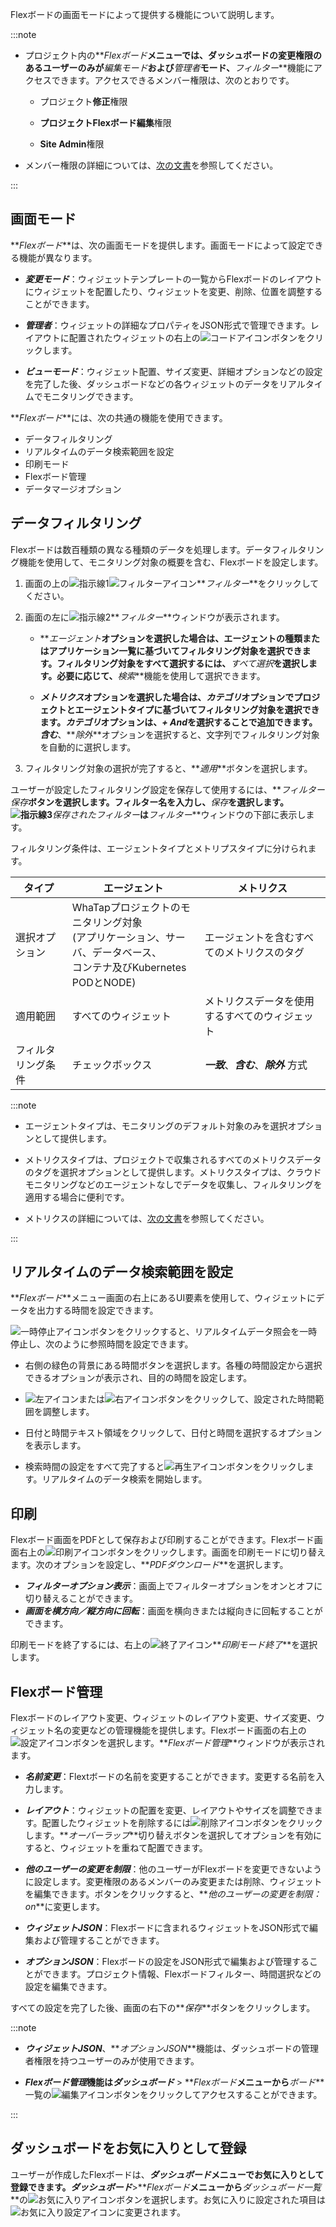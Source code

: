 Flexボードの画面モードによって提供する機能について説明します。

:::note

- プロジェクト内の**_Flexボード_**メニューでは、ダッシュボードの変更権限のあるユーザーのみが**_編集モード_**および**_管理者_**モード、**_フィルター_**機能にアクセスできます。アクセスできるメンバー権限は、次のとおりです。

  - プロジェクト**修正**権限 

  - **プロジェクトFlexボード編集**権限

  - **Site Admin**権限

- メンバー権限の詳細については、[次の文書](../project/project-structure#member-auth)を参照してください。

:::

## 画面モード

**_Flexボード_**は、次の画面モードを提供します。画面モードによって設定できる機能が異なります。

- **_変更モード_**：ウィジェットテンプレートの一覧からFlexボードのレイアウトにウィジェットを配置したり、ウィジェットを変更、削除、位置を調整することができます。

- **_管理者_**：ウィジェットの詳細なプロパティをJSON形式で管理できます。レイアウトに配置されたウィジェットの右上の![コードアイコン](/img/ico-custom-code.svg)ボタンをクリックします。

- **_ビューモード_**：ウィジェット配置、サイズ変更、詳細オプションなどの設定を完了した後、ダッシュボードなどの各ウィジェットのデータをリアルタイムでモニタリングできます。

**_Flexボード_**には、次の共通の機能を使用できます。

- データフィルタリング
- リアルタイムのデータ検索範囲を設定
- 印刷モード
- Flexボード管理
- データマージオプション

## データフィルタリング

Flexボードは数百種類の異なる種類のデータを処理します。データフィルタリング機能を使用して、モニタリング対象の概要を含む、Flexボードを設定します。

<ImgLang img='flexboard-filter.png' desc='Flexボード-フィルター' />

1. 画面の上の![指示線1](/img/number-01.png)![フィルターアイコン](/img/ico-filter.svg)**_フィルター_**をクリックしてください。 

2. 画面の左に![指示線2](/img/number-02.png)**_フィルター_**ウィンドウが表示されます。

   - **_エージェント_**オプションを選択した場合は、エージェントの種類またはアプリケーション一覧に基づいてフィルタリング対象を選択できます。フィルタリング対象をすべて選択するには、**_すべて選択_**を選択します。必要に応じて、**_検索_**機能を使用して選択できます。

   - **_メトリクス_**オプションを選択した場合は、**_カテゴリ_**オプションでプロジェクトとエージェントタイプに基づいてフィルタリング対象を選択できます。**_カテゴリ_**オプションは、**_+ And_**を選択することで追加できます。**_含む_**、**_除外_**オプションを選択すると、文字列でフィルタリング対象を自動的に選択します。

3. フィルタリング対象の選択が完了すると、**_適用_**ボタンを選択します。 

ユーザーが設定したフィルタリング設定を保存して使用するには、**_フィルター保存_**ボタンを選択します。フィルター名を入力し、**_保存_**を選択します。![指示線3](/img/number-03.png)**_保存されたフィルター_**は**_フィルター_**ウィンドウの下部に表示します。

フィルタリング条件は、エージェントタイプとメトリプスタイプに分けられます。

| タイプ       | エージェント                                                                                            | メトリクス                         |
| --------- | ------------------------------------------------------------------------------------------------- | ----------------------------- |
| 選択オプション   | WhaTapプロジェクトのモニタリング対象<br/>(アプリケーション、サーバ、データベース、<br/>コンテナ及びKubernetes PODとNODE) | エージェントを含むすべてのメトリクスのタグ         |
| 適用範囲      | すべてのウィジェット                                                                                        | メトリクスデータを使用するすべてのウィジェット       |
| フィルタリング条件 | チェックボックス                                                                                          | **_一致_**、**_含む_**、**_除外_** 方式 |

:::note

- エージェントタイプは、モニタリングのデフォルト対象のみを選択オプションとして提供します。

- メトリクスタイプは、プロジェクトで収集されるすべてのメトリクスデータのタグを選択オプションとして提供します。メトリクスタイプは、クラウドモニタリングなどのエージェントなしでデータを収集し、フィルタリングを適用する場合に便利です。

- メトリクスの詳細については、[次の文書](metrics-intro)を参照してください。

:::

## リアルタイムのデータ検索範囲を設定

**_Flexボード_**メニュー画面の右上にあるUI要素を使用して、ウィジェットにデータを出力する時間を設定できます。

<ImgLang img='flexboard-time-set.png' desc='リアルタイムデータ参照' />

![一時停止アイコン](/img/ico-pause.svg)ボタンをクリックすると、リアルタイムデータ照会を一時停止し、次のように参照時間を設定できます。

<ImgLang img='flexboard-time-set-pause.png' desc='リアルタイムデータ参照' />

- 右側の緑色の背景にある時間ボタンを選択します。各種の時間設定から選択できるオプションが表示され、目的の時間を設定します。

- ![左アイコン](/img/left-arrow.svg)または![右アイコン](/img/right-arrow.svg)ボタンをクリックして、設定された時間範囲を調整します。

- 日付と時間テキスト領域をクリックして、日付と時間を選択するオプションを表示します。

- 検索時間の設定をすべて完了すると![再生アイコン](/img/ico-play-time.svg)ボタンをクリックします。リアルタイムのデータ検索を開始します。

## 印刷

Flexボード画面をPDFとして保存および印刷することができます。Flexボード画面右上の![印刷アイコン](/img/ico-print.svg)ボタンをクリックします。画面を印刷モードに切り替えます。次のオプションを設定し、**_PDFダウンロード_**を選択します。

- **_フィルターオプション表示_**：画面上でフィルターオプションをオンとオフに切り替えることができます。
- **_画面を横方向／縦方向に回転_**：画面を横向きまたは縦向きに回転することができます。

印刷モードを終了するには、右上の![終了アイコン](/img/ico-close.svg)**_印刷モード終了_**を選択します。

## Flexボード管理

Flexボードのレイアウト変更、ウィジェットのレイアウト変更、サイズ変更、ウィジェット名の変更などの管理機能を提供します。Flexボード画面の右上の![設定アイコン](/img/ico-setting.svg)ボタンを選択します。**_Flexボード管理_**ウィンドウが表示されます。 

- **_名前変更_**：Flextボードの名前を変更することができます。変更する名前を入力します。

- **_レイアウト_**：ウィジェットの配置を変更、レイアウトやサイズを調整できます。配置したウィジェットを削除するには![削除アイコン](/img/ico-trash.svg)ボタンをクリックします。**_オーバーラップ_**切り替えボタンを選択してオプションを有効にすると、ウィジェットを重ねて配置できます。

- **_他のユーザーの変更を制限_**：他のユーザーがFlexボードを変更できないように設定します。変更権限のあるメンバーのみ変更または削除、ウィジェットを編集できます。ボタンをクリックすると、**_他のユーザーの変更を制限：on_**に変更します。

- **_ウィジェットJSON_**：Flexボードに含まれるウィジェットをJSON形式で編集および管理することができます。

- **_オプションJSON_**：Flexボードの設定をJSON形式で編集および管理することができます。プロジェクト情報、Flexボードフィルター、時間選択などの設定を編集できます。

すべての設定を完了した後、画面の右下の**_保存_**ボタンをクリックします。

:::note

- **_ウィジェットJSON_**、**_オプションJSON_**機能は、ダッシュボードの管理者権限を持つユーザーのみが使用できます。

- **_Flexボード管理_**機能は**_ダッシュボード_** > **_Flexボード_**メニューから**_ボード_**一覧の![編集アイコン](/img/ico-edit.svg)ボタンをクリックしてアクセスすることができます。

:::

## ダッシュボードをお気に入りとして登録

<ImgLang img='flexboard-favorite.png' desc='Flex ボード - お気に入り' />

ユーザーが作成したFlexボードは、**_ダッシュボード_**メニューでお気に入りとして登録できます。**_ダッシュボード_**>**_Flexボード_**メニューから**_ダッシュボード一覧_**の![お気に入りアイコン](/img/ico-favorite.svg)ボタンを選択します。お気に入りに設定された項目は![お気に入り設定アイコン](/img/ico-favorite-check.svg)に変更されます。
